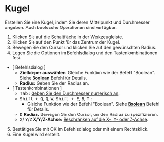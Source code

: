 
# Kugel

<Reference shortcut='' command='Sphere' button='Werkzeugleiste' />

Erstellen Sie eine Kugel, indem Sie deren Mittelpunkt und Durchmesser angeben. Auch boolesche Operationen sind verfügbar.

1. Klicken Sie auf die Schaltfläche <ButtonIcon type="button-sphere" /> in der Werkzeugleiste.
2. Klicken Sie auf den Punkt für das Zentrum der Kugel.
3. Bewegen Sie den Cursor und klicken Sie auf den gewünschten Radius.
4. Legen Sie die Optionen im Befehlsdialog und den Tastenkombinationen fest.
- \[ Befehlsdialog \]
   - **Zielkörper auswählen:** Gleiche Funktion wie der Befehl "Boolean". Siehe [**Boolean**](../solid/boolean) Befehl für Details.
   - **Radius:** Geben Sie den Radius an.
- \[ Tastenkombinationen \]
   - <kbd>Tab</kbd> : [Geben Sie den Durchmesser numerisch an](./sketching-essentials#specify-dimensions-numerically).
   - <kbd>Shift + Q</kbd>, <kbd>Q</kbd>, <kbd>W</kbd>, <kbd>Shift + E</kbd>, <kbd>B</kbd>, <kbd>T</kbd> : 
      - Gleiche Funktion wie der Befehl "Boolean". Siehe [**Boolean**](../solid/boolean) Befehl für Details.
   - <kbd>D</kbd> **Radius:** Bewegen Sie den Cursor, um den Radius zu spezifizieren.
   - <kbd>X</kbd>/ <kbd>Y</kbd>/<kbd>Z</kbd> **X/Y/Z-Achse:** [Beschränken auf die X-, Y- oder Z-Achse](./sketching-essentials#constrain-to-an-axis).
5. Bestätigen Sie mit OK im Befehlsdialog oder mit einem Rechtsklick.
6. Eine Kugel wird erstellt.

<VideoPlayer fileName="sphere"/>